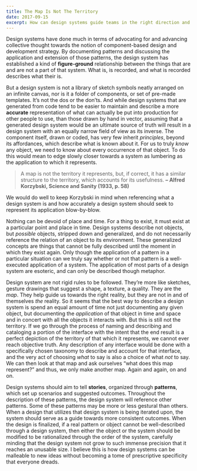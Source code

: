 ```yaml
---
title: The Map Is Not The Territory
date: 2017-09-15
excerpt: How can design systems guide teams in the right direction and remain flexible at the same time?
---
```


Design systems have done much in terms of advocating for and advancing collective thought towards the notion of component-based design and development strategy. By documenting patterns and discussing the application and extension of those patterns, the design system has established a kind of **figure-ground** relationship between the things that are and are not a part of that system. What is, is recorded, and what is recorded describes what their is.

But a design system is not a library of sketch symbols neatly arranged on an infinite canvas, nor is it a folder of components, or set of pre-made templates. It’s not the dos or the don’ts. And while design systems that are generated from code tend to be easier to maintain and describe a more **accurate** representation of what can actually be put into production for other people to use, than those drawn by hand in vector, assuming that a generated design system would be an ultimate source of truth will result in a design system with an equally narrow field of view as its inverse. The component itself, drawn or coded, has very few inherit _principles_, beyond its affordances, which describe what is known about it. For us to truly _know_ any object, we need to know about every occurrence of that object. To do this would mean to edge slowly closer towards a system as lumbering as the application to which it represents.

> A map is not the territory it represents, but, if correct, it has a similar structure to the territory, which accounts for its usefulness. **– Alfred Korzybski, Science and Sanity (1933, p. 58)**

We would do well to keep Korzybski in mind when referencing what a design system is and how accurately a design system should seek to represent its application blow-by-blow.

Nothing can be devoid of place and time. For a thing to exist, it must exist at a particular point and place in time. Design systems describe not objects, but _possible_ objects, stripped down and generalized, and do not necessarily reference the relation of an object to its environment. These generalized concepts are things that cannot be fully described until the moment in which they exist again. Only though the application of a pattern in a particular situation can we truly say whether or not that pattern is a well-executed application of a system. The application of most parts of a design system are esoteric, and can only be described though metaphor.

Design system are not rigid rules to be followed. They’re more like sketches, gesture drawings that suggest a shape, a texture, a quality. They are the _map_. They help guide us towards the right reality, but they are not in and of themselves _the_ reality. So it seems that the best way to describe a design system is spend an equal amount of time not just documenting any given object, but documenting the _application_ of that object in time and space and in concert with all the objects it interacts with. But this is still not the territory. If we go through the process of naming and describing and cataloging a portion of the interface with the intent that the end result is a perfect depiction of the territory of that which it represents, we cannot ever reach objective truth. Any description of any interface would be done with a specifically chosen taxonomy to describe and account for that interface, and the very act of choosing _what_ to say is also a choice of what _not_ to say. We can then look at that map and ask ourselves “what does this map represent?” and thus, we only make another map. Again and again, on and on.

Design systems should aim to tell **stories**, organized through **patterns**, which set up scenarios and suggested outcomes. Throughout the description of these patterns, the design system will reference other patterns. Some of these patterns may be more or less gestural than others. When a design that utilizes that design system is being iterated upon, the system should serve as a guide towards more consistent outcomes. When the design is finalized, if a real pattern or object cannot be well-described through a design system, then either the object or the system should be modified to be rationalized through the order of the system, carefully minding that the design system not grow to such immense precision that it reaches an unusable size. I believe this is how design systems can be malleable to new ideas without becoming a tome of prescriptive specificity that everyone dreads.
